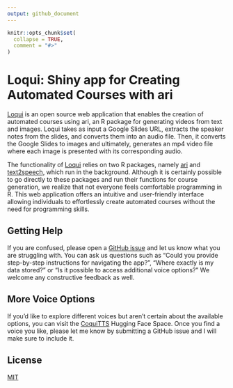 ```yaml
---
output: github_document
---
```


<!-- README.md is generated from README.Rmd. Please edit that file -->

```r
knitr::opts_chunk$set(
  collapse = TRUE,
  comment = "#>"
)
```

# Loqui: Shiny app for Creating Automated Courses with ari


[Loqui](https://loqui.fredhutch.org/) is an open source web application that enables the creation of automated courses using ari, an R package for generating videos from text and images. Loqui takes as input a Google Slides URL, extracts the speaker notes from the slides, and converts them into an audio file. Then, it converts the Google Slides to images and ultimately, generates an mp4 video file where each image is presented with its corresponding audio.

The functionality of [Loqui](https://loqui.fredhutch.org/) relies on two R packages, namely [ari](https://github.com/jhudsl/ari) and [text2speech](https://github.com/jhudsl/text2speech), which run in the background. Although it is certainly possible to go directly to these packages and run their functions for course generation, we realize that not everyone feels comfortable programming in R. This web application offers an intuitive and user-friendly interface allowing individuals to effortlessly create automated courses without the need for programming skills.

## Getting Help

If you are confused, please open a [GitHub issue](https://github.com/FredHutch/loqui/issues/new) and let us know what you are struggling with. You can ask us questions such as "Could you provide step-by-step instructions for navigating the app?", "Where exactly is my data stored?" or "Is it possible to access additional voice options?" We welcome any constructive feedback as well.


## More Voice Options

If you'd like to explore different voices but aren't certain about the available options, you can visit the [CoquiTTS](https://huggingface.co/spaces/coqui/CoquiTTS) Hugging Face Space. Once you find a voice you like, please let me know by submitting a GitHub issue and I will make sure to include it.


## License

[MIT](LICENSE.md)
